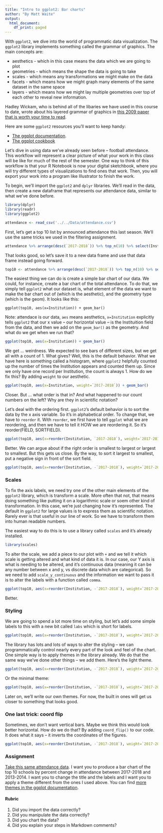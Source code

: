 ```yaml
---
title: "Intro to ggplot2: Bar charts"
author: "By Matt Waite"
output:
  html_document:
    df_print: paged
---
```


With `ggplot2`, we dive into the world of programmatic data visualization. The `ggplot2` library implements something called the grammar of graphics. The main concepts are: 

* aesthetics - which in this case means the data which we are going to plot
* geometries - which means the shape the data is going to take
* scales - which means any transformations we might make on the data
* facets - which means how we might graph many elements of the same dataset in the same space
* layers - which means how we might lay multiple geometries over top of each other to reveal new information.

Hadley Wickam, who is behind all of the libaries we have used in this course to date, wrote about his layered grammar of graphics in [this 2009 paper that is worth your time to read](http://byrneslab.net/classes/biol607/readings/wickham_layered-grammar.pdf). 

Here are some `ggplot2` resources you'll want to keep handy: 

* [The ggplot documentation](http://ggplot2.tidyverse.org/reference/index.html).
* [The ggplot cookbook](http://www.cookbook-r.com/Graphs/)

Let's dive in using data we've already seen before -- football attendance. This workflow will represent a clear picture of what your work in this class will be like for much of the rest of the semester. One way to think of this workflow is that your R Notebook is now your digital sketchbook, where you will try different types of visualizations to find ones that work. Then, you will export your work into a program like Illustrator to finish the work. 

To begin, we'll import the `ggplot2` and `dplyr` libraries. We'll read in the data, then create a new dataframe that represents our attendance data, similar to what we've done before. 

```r
library(dplyr)
library(readr)
library(ggplot2)
```

```r
attendance <- read_csv('../../Data/attendance.csv')
```

First, let's get a top 10 list by announced attendance this last season. We'll use the same tricks we used in the filtering assignment. 

```r
attendance %>% arrange(desc(`2017-2018`)) %>% top_n(10) %>% select(Institution, `2017-2018`)
```

That looks good, so let's save it to a new data frame and use that data frame instead going forward.

```r
top10 <- attendance %>% arrange(desc(`2017-2018`)) %>% top_n(10) %>% select(Institution, `2017-2018`)
```

The easiest thing we can do is create a simple bar chart of our data. We could, for instance, create a bar chart of the total attendance. To do that, we simply tell `ggplot2` what our dataset is, what element of the data we want to make the bar chart out of (which is the aesthetic), and the geometry type (which is the geom). It looks like this:

`ggplot(top10, aes(x=Institution)) + geom_bar()` 

Note: attendace is our data, `aes` means aesthetics, `x=Institution` explicitly tells `ggplot2` that our x value -- our horizontal value -- is the Instituition field from the data, and then we add on the `geom_bar()` as the geometry. And what do we get when we run that? 

```r
ggplot(top10, aes(x=Institution)) + geom_bar()
```

We get ... weirdness. We expected to see bars of different sizes, but we get all with a count of 1. What gives? Well, this is the default behavior. What we have here is something called a histogram, where `ggplot2` helpfully counted up the number of times the Institution appears and counted them up. Since we only have one record per Institution, the count is always 1. How do we fix this? By adding `weight` to our aesthetic. 

```r
ggplot(top10, aes(x=Institution, weight=`2017-2018`)) + geom_bar()
```

Closer. But ... what order is that in? And what happened to our count numbers on the left? Why are they in scientific notation?

Let's deal with the ordering first. `ggplot2`'s default behavior is to sort the data by the x axis variable. So it's in alphabetical order. To change that, we have to `reorder` it. With `reorder`, we first have to tell `ggplot` what we are reordering, and then we have to tell it HOW we are reordering it. So it's reorder(FIELD, SORTFIELD). 

```r
ggplot(top10, aes(x=reorder(Institution, `2017-2018`), weight=`2017-2018`)) + geom_bar()
```

Better. We can argue about if the right order is smallest to largest or largest to smallest. But this gets us close. By the way, to sort it largest to smallest, put a negative sign in front of the sort field. 

```r
ggplot(top10, aes(x=reorder(Institution, -`2017-2018`), weight=`2017-2018`)) + geom_bar()
```

### Scales

To fix the axis labels, we need try one of the other main elements of the `ggplot2` library, which is transform a scale. More often that not, that means doing something like putting it on a logarithmic scale or soem other kind of transformation. In this case, we're just changing how it's represented. The default in `ggplot2` for large values is to express them as scientific notation. Rarely ever is that useful in our line of work. So we have to transform them into human readable numbers. 

The easiest way to do this is to use a library called `scales` and it's already installed.

```r
library(scales)
```

To alter the scale, we add a piece to our plot with `+` and we tell it which scale is getting altered and what kind of data it is. In our case, our Y axis is what is needing to be altered, and it's continuous data (meaning it can be any number between x and y, vs discrete data which are categorical). So we need to add `scale_y_continuous` and the information we want to pass it is to alter the labels with a function called `comma`. 

```r
ggplot(top10, aes(x=reorder(Institution, -`2017-2018`), weight=`2017-2018`)) + geom_bar() + scale_y_continuous(labels=comma)

```

Better. 

### Styling

We are going to spend a lot more time on styling, but let's add some simple labels to this with a new bit called `labs` which is short for labels. 

```r
ggplot(top10, aes(x=reorder(Institution, -`2017-2018`), weight=`2017-2018`)) + geom_bar() + scale_y_continuous(labels=comma) + labs(title="Top 10 Football Programs By Attendance", x="School", y="Attendance")
```

The library has lots and lots of ways to alter the styling -- we can programmatically control nearly every part of the look and feel of the chart. One simple way is to apply themes in the library already. We do that the same way we've done other things -- we add them. Here's the light theme. 

```r
ggplot(top10, aes(x=reorder(Institution, -`2017-2018`), weight=`2017-2018`)) + geom_bar() + scale_y_continuous(labels=comma) + labs(title="Top 10 Football Programs By Attendance", x="School", y="Attendance") + theme_light()
```

Or the minimal theme:

```r
ggplot(top10, aes(x=reorder(Institution, -`2017-2018`), weight=`2017-2018`)) + geom_bar() + scale_y_continuous(labels=comma) + labs(title="Top 10 Football Programs By Attendance", x="School", y="Attendance") + theme_minimal()
```

Later on, we'll write our own themes. For now, the built in ones will get us closer to something that looks good.

### One last trick: coord flip

Sometimes, we don't want vertical bars. Maybe we think this would look better horizontal. How do we do that? By adding `coord_flip()` to our code. It does what it says -- it inverts the coordinates of the figures.

```r
ggplot(top10, aes(x=reorder(Institution, -`2017-2018`), weight=`2017-2018`)) + geom_bar() + scale_y_continuous(labels=comma) + labs(title="Top 10 Football Programs By Attendance", x="School", y="Attendance") + theme_minimal() + coord_flip()
```



### Assignment

[Take this same attendance data](https://www.dropbox.com/s/m52dkdon3zs3ssq/attendance.csv?dl=0). I want you to produce a bar chart of the top 10 schools by percent change in attendance between 2017-2018 and 2013-2014. I want you to change the title and the labels and I want you to apply a theme different from the ones I used above. You can find [more themes in the ggplot documentation](https://ggplot2.tidyverse.org/reference/ggtheme.html).

#### Rubric
1. Did you import the data correctly?
2. Did you manipulate the data correctly?
3. Did you chart the data?
4. Did you explain your steps in Markdown comments?
